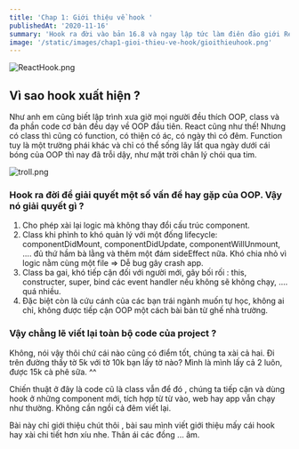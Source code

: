 ```yaml
---
title: 'Chap 1: Giới thiệu về hook '
publishedAt: '2020-11-16'
summary: 'Hook ra đời vào bản 16.8 và ngay lập tức làm điên đảo giới React, vậy nó là gì vậy mà nhà nhà, người người đều đổ xô xài?'
image: '/static/images/chap1-gioi-thieu-ve-hook/gioithieuhook.png'
---
```


![ReactHook.png](https://images.viblo.asia/d1503bf1-3ca9-4e24-9464-4a9e538b73e4.png)

## Vì sao hook xuất hiện ?

Như anh em cũng biết lập trình xưa giờ mọi người đều thích OOP, class và đa phần code cơ bản đều dạy về OOP đầu tiên. React cũng như thế!
Nhưng có class thì cũng có function, có thiện có ác, có ngày thì có đêm. Function tuy là một trường phái khác và chỉ có thể sống lây lất qua ngày dưới cái bóng của OOP thì nay đã trỗi dậy, như mặt trời chân lý chói qua tim.

![troll.png](https://i.pinimg.com/564x/99/40/77/9940774d8cee5db0e7c5309d26838f3e.jpg)

### Hook ra đời để giải quyết một số vấn đề hay gặp của OOP. Vậy nó giải quyết gì ?

1.  Cho phép xài lại logic mà không thay đổi cấu trúc component.
2.  Class khi phình to khó quản lý với một đống lifecycle: componentDidMount, componentDidUpdate, componentWillUnmount, .... đủ thứ hầm bà lằng và thêm một đám sideEffect nữa. Khó chia nhỏ vì logic nằm cùng một file => Dễ bug gây crash app.
3.  Class ba gai, khó tiếp cận đối với người mới, gây bối rối : this, constructer, super, bind các event handler nếu không sẽ không chạy, .... quá nhiều.
4.  Đặc biệt còn là cứu cánh của các bạn trái ngành muốn tự học, không ai chỉ, không được tiếp cận OOP một cách bài bản từ ghế nhà trường.

### Vậy chằng lẽ viết lại toàn bộ code của project ?

Không, nói vậy thôi chứ cái nào cũng có điểm tốt, chúng ta xài cả hai. Đi trên đường thấy tờ 5k với tờ 10k bạn lấy tờ nào? Mình là mình lấy cả 2 luôn, được 15k cà phê sữa. ^^

Chiến thuật ở đây là code cũ là class vẫn để đó , chúng ta tiếp cận và dùng hook ở những component mới, tích hợp từ từ vào, web hay app vẫn chạy như thường. Không cần ngồi cả đêm viết lại.

Bài này chỉ giới thiệu chút thôi , bài sau mình viết giới thiệu mấy cái hook hay xài chi tiết hơn xíu nhe. Thân ái các đồng ... âm.
